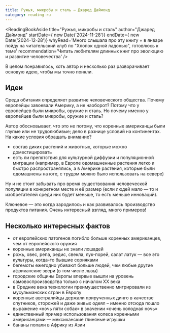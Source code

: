 ```yaml
---
title: Ружья, микробы и сталь — Джаред Даймонд
category: reading-ru
---
```



<ReadingBookAside title="Ружья, микробы и сталь" author="Джаред Даймонд"
                  startDate={ new Date('2024-11-28')}
                  endDate={ new Date('2024-12-28')}
                  whyRead='Много слышала про эту книгу + в январе пойду на читательский клуб по "Хлопок одной ладонью", готовлюсь к теме'
                  recommendation='Читать любителям длинных книг про эволюцию и развитие человечества' />

В целом понравилось, хоть автор и несколько раз разворачивает основую идею,
чтобы мы точно поняли.

## Идеи
Среда обитания определяет развитие человеческого общества. Почему европейцы завоевали Америку, а не наоборот?
Потому что у европейцев были микробы, оружие и сталь. Но почему именно у европейцев были микробы, оружие
и сталь?

Автор обосновывает, что это не потому, что коренные американцы были глупые или не трудолюбивые; дело в разнице условий
на континентах. На какие условия обращать внимание?
- состав диких растений и животных, которые можно доместицировать
- есть ли препятствия для культурной диффузии и популяционной миграции (например, в Европе одомашненные растения
легко и быстро распространялись, а в Америке растения, которые были одомашнены на юге, с трудом можно было
использовать на севере)

Ну и не стоит забывать про время существования человеческой популяции в конкретном месте и её размер
(если людей мало — то и изобретателей среди них будет меньше, то есть меньше инноваций).

Ключевое — это когда зародилось и как развивалось производство продуктов питания. Очень интересный взгляд, много примеров!

## Несколько интересных фактов
- от европейских патогенов погибло больше коренных американцев, чем от европейского оружия
- коренные американцы не знали лошадей
- рожь, овес, репа, редис, свекла, лук-порей, салат латук — все это культуры, когда-то бывшие сорняками
- бегемоты ежегодно убивают больше людей, чем любые другие африканские звери (в том числе львы)
- городские общины Европы впервые вышли на уровень самовоспроизводства только с началом XX века
- в Средние века технологии преимущественно мигрировали из мусульманских стран в Европу
- коренные австралийцы держали прирученных динго в качестве спутников, сторожей и даже живых одеял – именно отсюда пошло выражение «ночь пяти собак» в значении «очень холодная ночь»
- единственный пример использования колеса коренными американцами — мексиканские глиняные игрушки
- бананы попали в Африку из Азии
